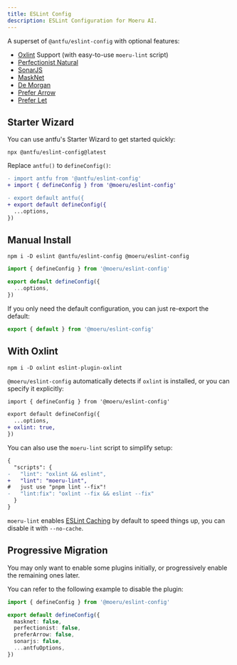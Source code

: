 ```yaml
---
title: ESLint Config
description: ESLint Configuration for Moeru AI.
---
```


A superset of `@antfu/eslint-config` with optional features:

- [Oxlint](https://oxc.rs/docs/guide/usage/linter) Support (with easy-to-use `moeru-lint` script)
- [Perfectionist Natural](https://github.com/azat-io/eslint-plugin-perfectionist)
- [SonarJS](https://github.com/SonarSource/SonarJS/blob/master/packages/jsts/src/rules/README.md)
- [MaskNet](https://github.com/DimensionDev/eslint-plugin)
- [De Morgan](https://github.com/azat-io/eslint-plugin-de-morgan)
- [Prefer Arrow](https://github.com/TristonJ/eslint-plugin-prefer-arrow)
- [Prefer Let](https://github.com/thefrontside/javascript/tree/v3/packages/eslint-plugin-prefer-let)

## Starter Wizard

You can use antfu's Starter Wizard to get started quickly:

```package-install
npx @antfu/eslint-config@latest
```

Replace `antfu()` to `defineConfig()`:

```diff
- import antfu from '@antfu/eslint-config'
+ import { defineConfig } from '@moeru/eslint-config'

- export default antfu({
+ export default defineConfig({
  ...options,
})
```

## Manual Install

```package-install
npm i -D eslint @antfu/eslint-config @moeru/eslint-config
```

```ts
import { defineConfig } from '@moeru/eslint-config'

export default defineConfig({
  ...options,
})
```

If you only need the default configuration, you can just re-export the default:

```ts
export { default } from '@moeru/eslint-config'
```

## With Oxlint

```package-install
npm i -D oxlint eslint-plugin-oxlint
```

`@moeru/eslint-config` automatically detects if `oxlint` is installed, or you can specify it explicitly:

```diff
import { defineConfig } from '@moeru/eslint-config'

export default defineConfig({
  ...options,
+ oxlint: true,
})
```

You can also use the `moeru-lint` script to simplify setup:

```diff
{
  "scripts": {
-   "lint": "oxlint && eslint",
+   "lint": "moeru-lint",
#   just use "pnpm lint --fix"!
-   "lint:fix": "oxlint --fix && eslint --fix"
  }
}
```

`moeru-lint` enables [ESLint Caching](https://eslint.org/docs/latest/use/command-line-interface#caching) by default to speed things up, you can disable it with `--no-cache`.

## Progressive Migration

You may only want to enable some plugins initially, or progressively enable the remaining ones later.

You can refer to the following example to disable the plugin:

```ts
import { defineConfig } from '@moeru/eslint-config'

export default defineConfig({
  masknet: false,
  perfectionist: false,
  preferArrow: false,
  sonarjs: false,
  ...antfuOptions,
})
```
